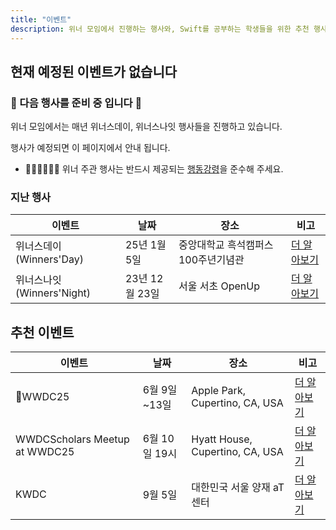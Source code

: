 ```yaml
---
title: "이벤트"
description: 위너 모임에서 진행하는 행사와, Swift를 공부하는 학생들을 위한 추천 행사를 알아가세요.
---
```


## 현재 예정된 이벤트가 없습니다

### 🌉 다음 행사를 준비 중 입니다 🌉

<Callout>

위너 모임에서는 매년 위너스데이, 위너스나잇 행사들을 진행하고 있습니다. 

행사가 예정되면 이 페이지에서 안내 됩니다.

</Callout>

* 💁🏻‍♂️💁🏻‍♀️ 위너 주관 행사는 반드시 제공되는 [행동강령](/events/winners/code-of-conduct)을 준수해 주세요.

### 지난 행사

| 이벤트 | 날짜 | 장소 | 비고 |
| --- | --- | --- | --- |
| 위너스데이 (Winners'Day) | 25년 1월 5일 | 중앙대학교 흑석캠퍼스 100주년기념관 | [더 알아보기](https://www.instagram.com/p/DEc_nTHTQXY/?utm_source=ig_web_copy_link&igsh=MzRlODBiNWFlZA==) |
| 위너스나잇 (Winners'Night) | 23년 12월 23일 | 서울 서초 OpenUp | [더 알아보기](https://www.instagram.com/p/C1MRxp3P6k2/?utm_source=ig_web_copy_link&igsh=MzRlODBiNWFlZA==) |


## 추천 이벤트

| 이벤트 | 날짜 | 장소 | 비고 |
| --- | --- | --- | --- |
| WWDC25 | 6월 9일~13일 | Apple Park, Cupertino, CA, USA | [더 알아보기](https://developer.apple.com/kr/wwdc25) |
| WWDCScholars Meetup at WWDC25 | 6월 10일 19시 | Hyatt House, Cupertino, CA, USA | [더 알아보기](https://forms.gle/uqf3gVhqQQG5PvSy7) |
| KWDC | 9월 5일 | 대한민국 서울 양재 aT센터 |[더 알아보기](https://kwdc.dev) |